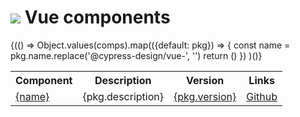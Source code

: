 
<Meta
  title="Index"
/>

<div>
  <h1 className="flex items-center mb-10">
    <img src={vueLogo} className="w-10 m-4"/>
    <span>Vue components</span>
  </h1>
  <table class="w-full">
    <tr>
      <th>Component</th>
      <th>Description</th>
      <th>Version</th>
      <th>Links</th>
    </tr>
    {(() => Object.values(comps).map(({default: pkg}) => {
        const name = pkg.name.replace('@cypress-design/vue-', '')
        return (<tr>
          <td>
            <a href={`/docs/vue_${name}--${name}`}>
              {name}
            </a>
          </td>
          <td>
            {pkg.description}
          </td>
          <td>
            <a href={`https://www.npmjs.com/package/${pkg.name}`}>
              {pkg.version}
            </a>
          </td>
          <td>
            <a href={`https://github.com/cypress-io/cypress-design/tree/main/components/${capitalizedComponentNameMap[name]}/vue`}>
              Github
            </a>
          </td>
        </tr>)
      })
    )()}
  </table>
</div>